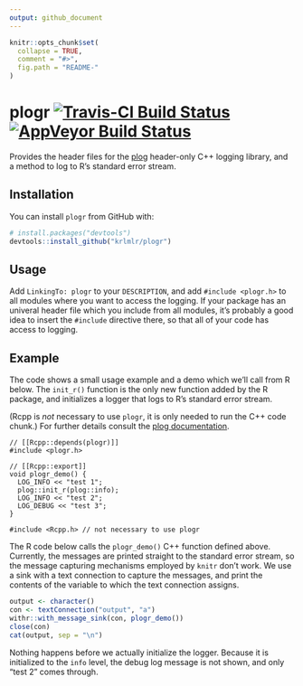 ```yaml
---
output: github_document
---
```


<!-- README.md is generated from README.Rmd. Please edit that file -->

```r
knitr::opts_chunk$set(
  collapse = TRUE,
  comment = "#>",
  fig.path = "README-"
)
```

# plogr [![Travis-CI Build Status](https://travis-ci.org/krlmlr/plogr.svg?branch=master)](https://travis-ci.org/krlmlr/plogr) [![AppVeyor Build Status](https://ci.appveyor.com/api/projects/status/github/krlmlr/plogr?branch=master&svg=true)](https://ci.appveyor.com/project/krlmlr/plogr)



Provides the header files for the [plog](https://github.com/SergiusTheBest/plog) header-only C++ logging library, and a method to log to R's standard error stream.


## Installation

You can install `plogr` from GitHub with:

```r
# install.packages("devtools")
devtools::install_github("krlmlr/plogr")
```

## Usage

Add `LinkingTo: plogr` to your `DESCRIPTION`, and add `#include <plogr.h>` to all modules where you want to access the logging.
If your package has an univeral header file which you include from all modules, it's probably a good idea to insert the `#include` directive there, so that all of your code has access to logging.


## Example

The code shows a small usage example and a demo which we'll call from R below.
The `init_r()` function is the only new function added by the R package, and initializes a logger that logs to R's standard error stream.

(Rcpp is *not* necessary to use `plogr`, it is only needed to run the C++ code chunk.)
For further details consult the [plog documentation](https://github.com/SergiusTheBest/plog#readme).

```Rcpp
// [[Rcpp::depends(plogr)]]
#include <plogr.h>

// [[Rcpp::export]]
void plogr_demo() {
  LOG_INFO << "test 1";
  plog::init_r(plog::info);
  LOG_INFO << "test 2";
  LOG_DEBUG << "test 3";
}

#include <Rcpp.h> // not necessary to use plogr
```

The R code below calls the `plogr_demo()` C++ function defined above.
Currently, the messages are printed straight to the standard error stream, so the message capturing mechanisms employed by `knitr` don't work.
We use a sink with a text connection to capture the messages, and print the contents of the variable to which the text connection assigns.


```r
output <- character()
con <- textConnection("output", "a")
withr::with_message_sink(con, plogr_demo())
close(con)
cat(output, sep = "\n")
```

Nothing happens before we actually initialize the logger.
Because it is initialized to the `info` level, the debug log message is not shown, and only "test 2" comes through.

